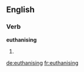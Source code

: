 ==English==

===Verb===
'''euthanising'''

# {{present participle of|euthanise}}

[[de:euthanising]]
[[fr:euthanising]]
